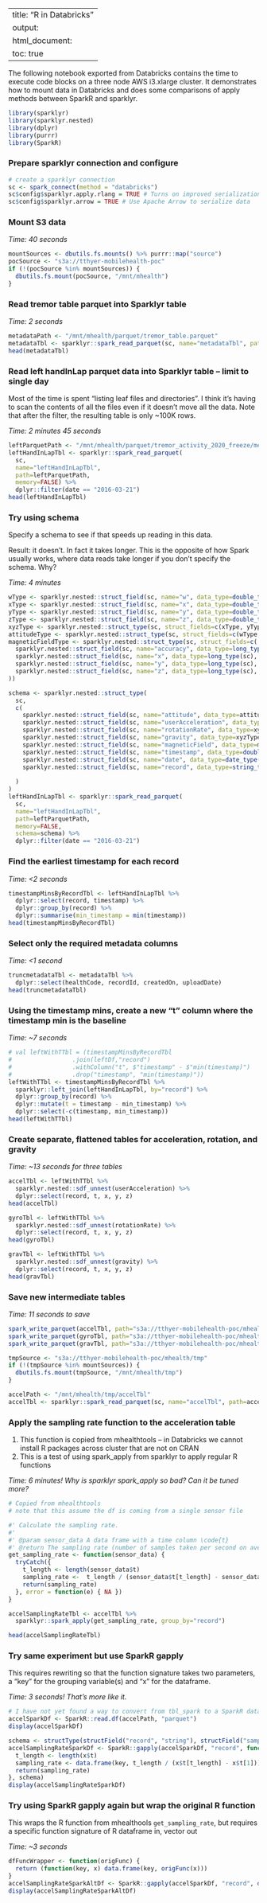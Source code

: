 
---
title: "R in Databricks"
output:
  html_document:
    toc: true
---

The following notebook exported from Databricks contains the time to execute code blocks on a three node AWS i3.xlarge cluster. It demonstrates how to mount data in Databricks and does some comparisons of apply methods between SparkR and sparklyr.

```r
library(sparklyr)
library(sparklyr.nested)
library(dplyr)
library(purrr)
library(SparkR)
```

### Prepare sparklyr connection and configure

```r
# create a sparklyr connection
sc <- spark_connect(method = "databricks")
sc$config$sparklyr.apply.rlang = TRUE # Turns on improved serialization for sparklyr's spark_apply
sc$config$sparklyr.arrow = TRUE # Use Apache Arrow to serialize data
```

### Mount S3 data

*Time: 40 seconds*

```r
mountSources <- dbutils.fs.mounts() %>% purrr::map("source")
pocSource <- "s3a://tthyer-mobilehealth-poc"
if (!(pocSource %in% mountSources)) {
  dbutils.fs.mount(pocSource, "/mnt/mhealth") 
}
```

### Read tremor table parquet into Sparklyr table

*Time: 2 seconds*

```r
metadataPath <- "/mnt/mhealth/parquet/tremor_table.parquet"
metadataTbl <- sparklyr::spark_read_parquet(sc, name="metadataTbl", path=metadataPath)
head(metadataTbl)
```

### Read left handInLap parquet data into Sparklyr table -- limit to single day
Most of the time is spent "listing leaf files and directories". I think it's having to scan the contents of all the files even if it doesn't move all the data. Note that after the filter, the resulting table is only ~100K rows.

*Time: 2 minutes 45 seconds*

```r
leftParquetPath <- "/mnt/mhealth/parquet/tremor_activity_2020_freeze/measure=deviceMotion_tremor_handInLap_left_json_items/"
leftHandInLapTbl <- sparklyr::spark_read_parquet(
  sc, 
  name="leftHandInLapTbl",
  path=leftParquetPath,
  memory=FALSE) %>%
  dplyr::filter(date == "2016-03-21")
head(leftHandInLapTbl)
```

### Try using schema
Specify a schema to see if that speeds up reading in this data.

Result: it doesn't. In fact it takes longer. This is the opposite of how Spark usually works, where data reads take longer if you don't specify the schema. Why?

*Time: 4 minutes*

```r
wType <- sparklyr.nested::struct_field(sc, name="w", data_type=double_type(sc), nullable=TRUE)
xType <- sparklyr.nested::struct_field(sc, name="x", data_type=double_type(sc), nullable=TRUE)
yType <- sparklyr.nested::struct_field(sc, name="y", data_type=double_type(sc), nullable=TRUE)
zType <- sparklyr.nested::struct_field(sc, name="z", data_type=double_type(sc), nullable=TRUE)
xyzType <- sparklyr.nested::struct_type(sc, struct_fields=c(xType, yType, zType))
attitudeType <- sparklyr.nested::struct_type(sc, struct_fields=c(wType, xType, yType, zType))
magneticFieldType <- sparklyr.nested::struct_type(sc, struct_fields=c(
  sparklyr.nested::struct_field(sc, name="accuracy", data_type=long_type(sc), nullable=TRUE),
  sparklyr.nested::struct_field(sc, name="x", data_type=long_type(sc), nullable=TRUE),
  sparklyr.nested::struct_field(sc, name="y", data_type=long_type(sc), nullable=TRUE),
  sparklyr.nested::struct_field(sc, name="z", data_type=long_type(sc), nullable=TRUE)
))

schema <- sparklyr.nested::struct_type(
  sc,
  c(
    sparklyr.nested::struct_field(sc, name="attitude", data_type=attitudeType, nullable=TRUE),
    sparklyr.nested::struct_field(sc, name="userAcceleration", data_type=xyzType, nullable=TRUE),
    sparklyr.nested::struct_field(sc, name="rotationRate", data_type=xyzType, nullable=TRUE),
    sparklyr.nested::struct_field(sc, name="gravity", data_type=xyzType, nullable=TRUE),
    sparklyr.nested::struct_field(sc, name="magneticField", data_type=magneticFieldType, nullable=TRUE),
    sparklyr.nested::struct_field(sc, name="timestamp", data_type=double_type(sc), nullable=TRUE),
    sparklyr.nested::struct_field(sc, name="date", data_type=date_type(sc), nullable=TRUE),
    sparklyr.nested::struct_field(sc, name="record", data_type=string_type(sc), nullable=TRUE)
    
  )
)
leftHandInLapTbl <- sparklyr::spark_read_parquet(
  sc, 
  name="leftHandInLapTbl",
  path=leftParquetPath,
  memory=FALSE,
  schema=schema) %>%
  dplyr::filter(date == "2016-03-21")
```

### Find the earliest timestamp for each record

*Time: <2 seconds*

```r
timestampMinsByRecordTbl <- leftHandInLapTbl %>%
  dplyr::select(record, timestamp) %>%
  dplyr::group_by(record) %>%
  dplyr::summarise(min_timestamp = min(timestamp))
head(timestampMinsByRecordTbl)
```

### Select only the required metadata columns

*Time: <1 second*

```r
truncmetadataTbl <- metadataTbl %>%
  dplyr::select(healthCode, recordId, createdOn, uploadDate)
head(truncmetadataTbl)
```

### Using the timestamp mins, create a new "t" column where the timestamp min is the baseline 
*Time: ~7 seconds*

```r
# val leftWithTTbl = (timestampMinsByRecordTbl
#                 .join(leftDf,"record")
#                 .withColumn("t", $"timestamp" - $"min(timestamp)")
#                 .drop("timestamp", "min(timestamp)"))
leftWithTTbl <- timestampMinsByRecordTbl %>%
  sparklyr::left_join(leftHandInLapTbl, by="record") %>%
  dplyr::group_by(record) %>%
  dplyr::mutate(t = timestamp - min_timestamp) %>%
  dplyr::select(-c(timestamp, min_timestamp))
head(leftWithTTbl)
```

### Create separate, flattened tables for acceleration, rotation, and gravity
*Time: ~13 seconds for three tables*

```r
accelTbl <- leftWithTTbl %>%
  sparklyr.nested::sdf_unnest(userAcceleration) %>%
  dplyr::select(record, t, x, y, z)
head(accelTbl)
```


```r
gyroTbl <- leftWithTTbl %>%
  sparklyr.nested::sdf_unnest(rotationRate) %>%
  dplyr::select(record, t, x, y, z)
head(gyroTbl)
```


```r
gravTbl <- leftWithTTbl %>%
  sparklyr.nested::sdf_unnest(gravity) %>%
  dplyr::select(record, t, x, y, z)
head(gravTbl)
```

### Save new intermediate tables
*Time: 11 seconds to save*

```r
spark_write_parquet(accelTbl, path="s3a://tthyer-mobilehealth-poc/mhealth/tmp/accelTbl", mode="overwrite")
spark_write_parquet(gyroTbl, path="s3a://tthyer-mobilehealth-poc/mhealth/tmp/gyroTbl", mode="overwrite")
spark_write_parquet(gravTbl, path="s3a://tthyer-mobilehealth-poc/mhealth/tmp/gravTbl", mode="overwrite")
```


```r
tmpSource <- "s3a://tthyer-mobilehealth-poc/mhealth/tmp"
if (!(tmpSource %in% mountSources)) {
  dbutils.fs.mount(tmpSource, "/mnt/mhealth/tmp") 
}
```


```r
accelPath <- "/mnt/mhealth/tmp/accelTbl"
accelTbl <- sparklyr::spark_read_parquet(sc, name="accelTbl", path=accelPath)
```

### Apply the sampling rate function to the acceleration table
1. This function is copied from mhealthtools -- in Databricks we cannot install R packages across cluster that are not on CRAN
2. This is a test of using spark_apply from sparklyr to apply regular R functions

*Time: 6 minutes! Why is sparklyr spark_apply so bad? Can it be tuned more?*

```r
# Copied from mhealthtools 
# note that this assume the df is coming from a single sensor file

#' Calculate the sampling rate.
#'
#' @param sensor_data A data frame with a time column \code{t}
#' @return The sampling rate (number of samples taken per second on average).
get_sampling_rate <- function(sensor_data) {
  tryCatch({
    t_length <- length(sensor_data$t)
    sampling_rate <-  t_length / (sensor_data$t[t_length] - sensor_data$t[1])
    return(sampling_rate)
  }, error = function(e) { NA })
}

accelSamplingRateTbl <- accelTbl %>%
  sparklyr::spark_apply(get_sampling_rate, group_by="record")

head(accelSamplingRateTbl)
```

### Try same experiment but use SparkR gapply
This requires rewriting so that the function signature takes two parameters, a "key" for the grouping variable(s) and "x" for the dataframe.

*Time: 3 seconds! That's more like it.*

```r
# I have not yet found a way to convert from tbl_spark to a SparkR dataframe, so read in this data again
accelSparkDf <- SparkR::read.df(accelPath, "parquet")
display(accelSparkDf)
```


```r
schema <- structType(structField("record", "string"), structField("sampling_rate", "double"))
accelSamplingRateSparkDf <- SparkR::gapply(accelSparkDf, "record", function(key, x) {
  t_length <- length(x$t)
  sampling_rate <- data.frame(key, t_length / (x$t[t_length] - x$t[1]))
  return(sampling_rate)
}, schema)
display(accelSamplingRateSparkDf)
```

### Try using SparkR gapply again but wrap the original R function
This wraps the R function from mhealthools `get_sampling_rate`, but requires a specific function signature of R dataframe in, vector out

*Time: ~3 seconds*

```r
dfFuncWrapper <- function(origFunc) {
  return (function(key, x) data.frame(key, origFunc(x)))
}
accelSamplingRateSparkAltDf <- SparkR::gapply(accelSparkDf, "record", dfFuncWrapper(get_sampling_rate), schema)
display(accelSamplingRateSparkAltDf)
```
